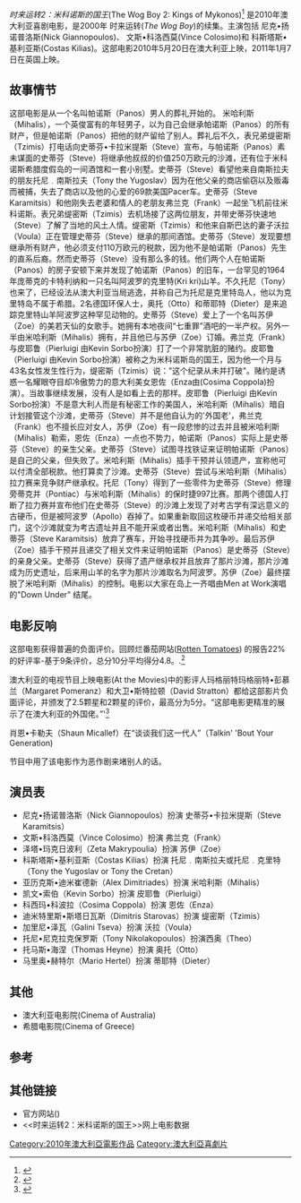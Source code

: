 {{multiple issues|
{{copyedit|time=2014-04-10T02:31:08+00:00}}
{{dead end|time=2014-04-10T02:31:08+00:00}}
{{refimprove|time=2014-04-10T02:31:08+00:00}}
}}
<!-- EDIT BELOW THIS LINE -->
{{Infobox film
| name           = 时来运转2：米科诺斯的国王
| director       = 彼特•安德日克迪斯(Peter Andrikidis)
| producer       = 克莉斯•阿纳斯塔西亚德(Chris Anastassiades)<br />尼克•扬诺普洛斯(Nick Giannopoulos)
| writer         = 克莉斯•阿纳斯塔西亚德(Chris Anastassiades)<br />尼克•扬诺普洛斯(Nick Giannopoulos)
| starring       = 尼克•扬诺普洛斯(Nick Giannopoulos)<br /> 文斯•科洛西莫(Vince Colosimo)<br />泽塔•玛克日波利(Zeta Makripoulia)<br />科斯塔斯•基利亚斯(Costas Kilias)<br />亚历克斯•迪米崔德新(Alex Dimitriades)<br />凯文•索伯(Kevin Sorbo)
| music          = 阿曼•达布朗(Amanda Brown)<br />尼克•威斯特(Nick West)
| cinematography =
| editing        =
| studio         = G.O.电影 (G.O. Films)<br />维多利亚电影委员会(Film Victoria)
| distributor    = 康斯坦丁影业(Constantin Film)
| released       = 2010年5月20日
| runtime        = 102分钟
| country        = 希腊,澳大利亚
| language       = 英语, 希腊语, 意大利语
| budget         = $5百万
| gross          = $14,370,197
}}
''时来运转2：米科诺斯的国王''(The Wog Boy 2: Kings of Mykonos)<ref>{{Cite news | url=http://www.smh.com.au/text/articles/2009/08/18/1250362104928.html | title=Greece is the world for Wog Boy sequel | first=Paul | last=Kalina | publisher=''[[The_Sydney_Morning_Herald|The Sydney Morning Herald]]'' | date=19 August 2009 | accessdate=24 May 2010 | deadurl=yes | archiveurl=https://web.archive.org/web/20090923154638/http://www.smh.com.au/text/articles/2009/08/18/1250362104928.html | archivedate=2009年9月23日 }} </ref> 是2010年澳大利亚喜剧电影，是2000年 时来运转(''The Wog Boy'')的续集。主演包括 尼克•扬诺普洛斯(Nick Giannopoulos)、 文斯•科洛西莫(Vince Colosimo)和 科斯塔斯•基利亚斯(Costas Kilias)。这部电影2010年5月20日在澳大利亚上映，2011年1月7日在英国上映。

==故事情节==
这部电影是从一个名叫帕诺斯（Panos）男人的葬礼开始的。 米哈利斯（Mihalis），一个英俊富有的年轻男子，以为自己会继承帕诺斯（Panos）的所有财产，但是帕诺斯（Panos）把他的财产留给了别人。葬礼后不久，表兄弟缇密斯（Tzimis）打电话向史蒂芬•卡拉米提斯（Steve）宣布，与帕诺斯（Panos）素未谋面的史蒂芬（Steve）将继承他叔叔的价值250万欧元的沙滩，还有位于米科诺斯希腊度假岛的一间酒馆和一套小别墅。史蒂芬（Steve）看望他来自南斯拉夫的朋友托尼﹒南斯拉夫（Tony the Yugoslav）因为在他父亲的商店偷窃以及贩毒而被捕，失去了商店以及他的心爱的69款美国Pacer车。史蒂芬（Steve Karamitsis）和他刚失去老婆和情人的老朋友弗兰克（Frank）一起坐飞机前往米科诺斯。表兄弟缇密斯（Tzimis）去机场接了这两位朋友，并带史蒂芬快速地（Steve）了解了当地的风土人情。缇密斯（Tzimis）和他来自斯巴达的妻子沃拉（Voula）正在管理史蒂芬（Steve）继承的那间酒馆。史蒂芬（Steve）发现要想继承所有财产，他必须支付110万欧元的税款，因为他不是帕诺斯（Panos）先生的直系后裔。然而史蒂芬（Steve）没有那么多的钱。他们两个人在帕诺斯（Panos）的房子安顿下来并发现了帕诺斯（Panos）的旧车，一台罕见的1964年庞蒂克的卡特利纳和一只名叫阿波罗的克里特(Kri kri)山羊。不久托尼（Tony）也来了，已经设法从澳大利亚当局逃逸，并称自己为托尼是克里特岛人，他以为克里特岛不属于希腊。2名德国环保人士，奥托（Otto）和蒂耶特（Dieter）是来追踪克里特山羊阿波罗这种罕见动物的。史蒂芬（Steve）爱上了一个名叫苏伊（Zoe）的美若天仙的女歌手。她拥有本地夜间“七重罪”酒吧的一半产权。另外一半由米哈利斯（Mihalis）拥有，并且他已与苏伊（Zoe）订婚。弗兰克（Frank）与皮耶鲁（Pierluigi 由Kevin Sorbo扮演）打了一个非常肮脏的赌约。皮耶鲁（Pierluigi 由Kevin Sorbo扮演）被称之为米科诺斯岛的国王，因为他一个月与43名女性发生性行为，缇密斯（Tzimis）说："这个纪录从未并打破"。赌约是诱惑一名耀眼夺目却冷傲势力的意大利美女恩佐（Enza由(Cosima Coppola)扮演）。当故事继续发展，没有人是如看上去的那样。皮耶鲁（Pierluigi 由Kevin Sorbo扮演）不是意大利人而是有秘密工作的美国人，米哈利斯（Mihalis）暗自计划接管这个沙滩，史蒂芬（Steve）并不是他自认为的'外国老'，弗兰克（Frank）也不擅长应对女人，苏伊（Zoe）有一段悲惨的过去并且被米哈利斯（Mihalis）勒索，恩佐（Enza）一点也不势力，帕诺斯（Panos）实际上是史蒂芬（Steve）的亲生父亲。史蒂芬（Steve）试图寻找铁证来证明帕诺斯（Panos）是自己的父亲，但失败了。米哈利斯（Mihalis）插手干预并认领遗产，宣称他可以付清全部税款。他打算卖了沙滩。史蒂芬（Steve）尝试与米哈利斯（Mihalis）拉力赛来竞争财产继承权。托尼（Tony）得到了一些零件为史蒂芬（Steve）修理旁蒂克并（Pontiac）与米哈利斯（Mihalis）的保时捷997比赛。那两个德国人打断了拉力赛并宣布他们在史蒂芬（Steve）的沙滩上发现了对考古学有深远意义的古硬币，但是被阿波罗（Apollo）吞掉了。如果重新取回这枚硬币并递交给相关部门，这个沙滩就变为考古遗址并且不能开采或者出售。米哈利斯（Mihalis）和史蒂芬（Steve Karamitsis）放弃了赛车，开始寻找硬币并为其争吵。最后苏伊（Zoe）插手干预并且递交了相关文件来证明帕诺斯（Panos）是史蒂芬（Steve）的亲身父亲。史蒂芬（Steve）获得了遗产继承权并且放弃了那片沙滩，那片沙滩成为历史遗址，后来用山羊的名字为那片沙滩取名为阿波罗。苏伊（Zoe）最终摆脱了米哈利斯（Mihalis）的控制。电影以大家在岛上一齐唱由Men at Work演唱的"Down Under" 结尾。

==电影反响==
这部电影获得普遍的负面评价。回顾烂番茄网站([[Rotten_Tomatoes|Rotten Tomatoes]]) 的报告22%的好评率-基于9条评价，总分10分平均得分4.8。.<ref>{{Cite web |url=http://au.rottentomatoes.com/m/kings_of_mykonos/ |title=The Kings of Mykonos Film Reviews |publisher=[[Rotten_Tomatoes|Rotten Tomatoes]] |accessdate=25 May 2010 |deadurl=yes |archiveurl=https://web.archive.org/web/20100601103628/http://au.rottentomatoes.com/m/kings_of_mykonos/ |archivedate=2010年6月1日 }}</ref>


澳大利亚的电视节目上映电影(At the Movies)中的影评人玛格丽特玛格丽特•彭慕兰（Margaret Pomeranz）和大卫•斯特拉顿（David Stratton）都给这部影片负面评论，并颁发了2.5颗星和2颗星的评价，最高分为5分。“这部电影更精准的展示了在澳大利亚的外国佬。”'<ref>{{Cite web |url=http://www.abc.net.au/atthemovies/txt/s2879957.htm |title=At the Movies:The Kings of Mykonos |publisher=www.abc.net.au/atthemovies |accessdate=25 May 2010 |archive-url=https://web.archive.org/web/20140413125648/http://www.abc.net.au/atthemovies/txt/s2879957.htm |archive-date=2014-04-13 |dead-url=yes }}</ref>


肖恩•卡勒夫（Shaun Micallef）在“谈谈我们这一代人”（Talkin' 'Bout Your Generation)

节目中用了该电影作为恶作剧来堵别人的话。

==演员表==
*尼克•扬诺普洛斯（Nick Giannopoulos）扮演 史蒂芬•卡拉米提斯（Steve Karamitsis）
*文斯•科洛西莫（Vince Colosimo）扮演 弗兰克（Frank）
*泽塔•玛克日波利（Zeta Makrypoulia）扮演 苏伊（Zoe）
*科斯塔斯•基利亚斯（Costas Kilias）扮演 托尼﹒南斯拉夫或托尼﹒克里特（Tony the Yugoslav or Tony the Cretan）
*亚历克斯•迪米崔德新（Alex Dimitriades）扮演 米哈利斯（Mihalis）
*凯文•索伯（Kevin Sorbo）扮演 皮耶鲁（Pierluigi）
*科西玛•科波拉（Cosima Coppola）扮演 恩佐（Enza）
*迪米特里斯•斯塔日瓦斯（Dimitris Starovas）扮演 缇密斯（Tzimis）
*加里尼•泽瓦（Galini Tseva）扮演 沃拉（Voula）
*托尼•尼克拉克保罗斯（Tony Nikolakopoulos）扮演西奥（Theo）
*托马斯•海涅（Thomas Heyne）扮演 奥托（Otto）
*马里奥•赫特尔（Mario Hertel）扮演 蒂耶特（Dieter）

==其他==
*澳大利亚电影院(Cinema of Australia)
*希腊电影院(Cinema of Greece)

==参考==
{{Reflist}}

==其他链接==
*官方网站({{Official website|http://www.kingsofmykonos.com.au/}})
*<<时来运转2：米科诺斯的国王>>网上电影数据{{IMDb title|1457766|The Wog Boy 2: Kings of Mykonos}}

[[Category:2010年澳大利亞電影作品|Category:2010年澳大利亞電影作品]]
[[Category:澳大利亞喜劇片|Category:澳大利亞喜劇片]]
